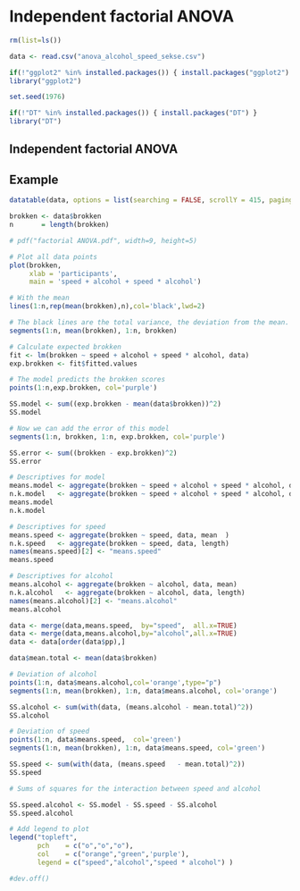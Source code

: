 # Independent factorial ANOVA

```r
rm(list=ls())

data <- read.csv("anova_alcohol_speed_sekse.csv")

if(!"ggplot2" %in% installed.packages()) { install.packages("ggplot2") }
library("ggplot2")

set.seed(1976)

if(!"DT" %in% installed.packages()) { install.packages("DT") }
library("DT")
```

## Independent factorial ANOVA



## Example

```r
datatable(data, options = list(searching = FALSE, scrollY = 415, paging = F, info = F))
```


```r
brokken <- data$brokken
n       = length(brokken)

# pdf("factorial ANOVA.pdf", width=9, height=5)
```

```r
# Plot all data points
plot(brokken,
     xlab = 'participants',
     main = 'speed + alcohol + speed * alcohol')

# With the mean
lines(1:n,rep(mean(brokken),n),col='black',lwd=2)

# The black lines are the total variance, the deviation from the mean.
segments(1:n, mean(brokken), 1:n, brokken)

# Calculate expected brokken
fit <- lm(brokken ~ speed + alcohol + speed * alcohol, data)
exp.brokken <- fit$fitted.values

# The model predicts the brokken scores
points(1:n,exp.brokken, col='purple')

SS.model <- sum((exp.brokken - mean(data$brokken))^2)
SS.model

# Now we can add the error of this model
segments(1:n, brokken, 1:n, exp.brokken, col='purple')

SS.error <- sum((brokken - exp.brokken)^2)
SS.error

# Descriptives for model
means.model <- aggregate(brokken ~ speed + alcohol + speed * alcohol, data, mean  )
n.k.model   <- aggregate(brokken ~ speed + alcohol + speed * alcohol, data, length)
means.model
n.k.model

# Descriptives for speed
means.speed <- aggregate(brokken ~ speed, data, mean  )
n.k.speed   <- aggregate(brokken ~ speed, data, length)
names(means.speed)[2] <- "means.speed"
means.speed

# Descriptives for alcohol
means.alcohol <- aggregate(brokken ~ alcohol, data, mean)
n.k.alcohol   <- aggregate(brokken ~ alcohol, data, length)
names(means.alcohol)[2] <- "means.alcohol"
means.alcohol

data <- merge(data,means.speed,  by="speed",  all.x=TRUE)
data <- merge(data,means.alcohol,by="alcohol",all.x=TRUE)
data <- data[order(data$pp),]

data$mean.total <- mean(data$brokken)

# Deviation of alcohol
points(1:n, data$means.alcohol,col='orange',type="p")
segments(1:n, mean(brokken), 1:n, data$means.alcohol, col='orange')

SS.alcohol <- sum(with(data, (means.alcohol - mean.total)^2))
SS.alcohol

# Deviation of speed
points(1:n, data$means.speed,  col='green')
segments(1:n, mean(brokken), 1:n, data$means.speed, col='green')

SS.speed <- sum(with(data, (means.speed   - mean.total)^2))
SS.speed

# Sums of squares for the interaction between speed and alcohol

SS.speed.alcohol <- SS.model - SS.speed - SS.alcohol
SS.speed.alcohol

# Add legend to plot
legend("topleft",
       pch    = c("o","o","o"),
       col    = c("orange","green",'purple'),
       legend = c("speed","alcohol","speed * alcohol") )

#dev.off()
```